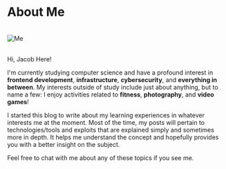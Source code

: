 
<div className={styles.Document}>

# About Me

<br />
<img src="img/profile2.jpg" alt="Me" />
<br />
<br />

Hi, Jacob Here!

I'm currently studying computer science and have a profound interest
in **frontend development**, **infrastructure**, **cybersecurity**, and **everything 
in between**. My interests outside of study include just about anything, but
to name a few: I enjoy activities related to **fitness**, **photography**, 
and **video games**!

I started this blog to write about my learning experiences 
in whatever interests me at the moment. Most of the time, my posts
will pertain to technologies/tools and exploits that are explained simply and sometimes
more in depth. It helps
me understand the concept and hopefully provides you with a better insight on the
subject.

Feel free to chat with me about any of these topics if you see me.


</div>